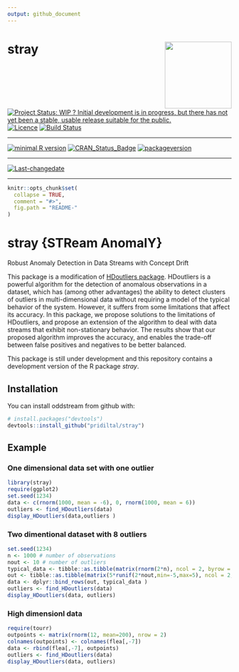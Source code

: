 ```yaml
---
output: github_document
---
```

# stray <img src="logo.png" align="right" height="150" />

[![Project Status: WIP ? Initial development is in progress, but there has not yet been a stable, usable release suitable for the public.](http://www.repostatus.org/badges/latest/wip.svg)](http://www.repostatus.org/#wip)
[![Licence](https://img.shields.io/badge/licence-GPL--2-blue.svg)](https://www.gnu.org/licenses/old-licenses/gpl-2.0.html)
[![Build Status](https://travis-ci.org/pridiltal/stray.svg?branch=master)](https://travis-ci.org/pridiltal/stray)
 
---
 
[![minimal R version](https://img.shields.io/badge/R%3E%3D-3.4.1-6666ff.svg)](https://cran.r-project.org/)
[![CRAN_Status_Badge](http://www.r-pkg.org/badges/version/stray)](https://cran.r-project.org/package=stray)
[![packageversion](https://img.shields.io/badge/Package%20version-1.0.0.9000-orange.svg?style=flat-square)](commits/master)
 
---
 
[![Last-changedate](https://img.shields.io/badge/last%20change-`r gsub('-', '--', Sys.Date())`-yellowgreen.svg)](/commits/master)

---
<!-- README.md is generated from README.Rmd. Please edit that file -->

```r
knitr::opts_chunk$set(
  collapse = TRUE,
  comment = "#>",
  fig.path = "README-"
)
```

# stray {STReam AnomalY}

Robust Anomaly Detection in Data Streams with Concept Drift

This package is a modification of [HDoutliers package](https://cran.r-project.org/web/packages/HDoutliers/index.html). HDoutliers is a powerful algorithm for the detection of anomalous observations in a dataset, which has (among other advantages) the ability to detect clusters of outliers in multi-dimensional data without requiring a model of the typical behavior of the system. However, it suffers from some limitations that affect its accuracy. In this package, we propose solutions to the limitations of HDoutliers,
and propose an extension of the algorithm to deal with data streams that exhibit non-stationary behavior. The results show that our proposed algorithm improves the accuracy, and enables the trade-off between false positives and 
negatives to be better balanced.


This package is still under development and this repository contains a development version of the R package *stray*.

## Installation

You can install oddstream from github with:

```r
# install.packages("devtools")
devtools::install_github("pridiltal/stray")
```
## Example

### One dimensional data set with one outlier
```r
library(stray)
require(ggplot2)
set.seed(1234)
data <- c(rnorm(1000, mean = -6), 0, rnorm(1000, mean = 6))
outliers <- find_HDoutliers(data)
display_HDoutliers(data,outliers )
```

### Two dimentional dataset with 8 outliers
```r
set.seed(1234)
n <- 1000 # number of observations
nout <- 10 # number of outliers
typical_data <- tibble::as.tibble(matrix(rnorm(2*n), ncol = 2, byrow = TRUE))
out <- tibble::as.tibble(matrix(5*runif(2*nout,min=-5,max=5), ncol = 2, byrow = TRUE))
data <- dplyr::bind_rows(out, typical_data )
outliers <- find_HDoutliers(data)
display_HDoutliers(data, outliers)

```

### High dimensionl data
```r
require(tourr)
outpoints <- matrix(rnorm(12, mean=200), nrow = 2)
colnames(outpoints) <- colnames(flea[,-7])
data <- rbind(flea[,-7], outpoints)
outliers <- find_HDoutliers(data)
display_HDoutliers(data, outliers)
```
